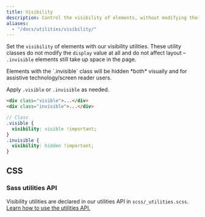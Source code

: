 ```yaml
---
title: Visibility
description: Control the visibility of elements, without modifying their display, with visibility utilities.
aliases:
  - "/docs/utilities/visibility/"
---
```


Set the `visibility` of elements with our visibility utilities. These utility classes do not modify the `display` value at all and do not affect layout – `.invisible` elements still take up space in the page.

<Callout type="warning">
Elements with the `.invisible` class will be hidden *both* visually and for assistive technology/screen reader users.
</Callout>

Apply `.visible` or `.invisible` as needed.

```html
<div class="visible">...</div>
<div class="invisible">...</div>
```

```scss
// Class
.visible {
  visibility: visible !important;
}
.invisible {
  visibility: hidden !important;
}
```

## CSS

### Sass utilities API

Visibility utilities are declared in our utilities API in `scss/_utilities.scss`. [Learn how to use the utilities API.]([[docsref:/utilities/api#using-the-api]])

<ScssDocs name="utils-visibility" file="scss/_utilities.scss" />
